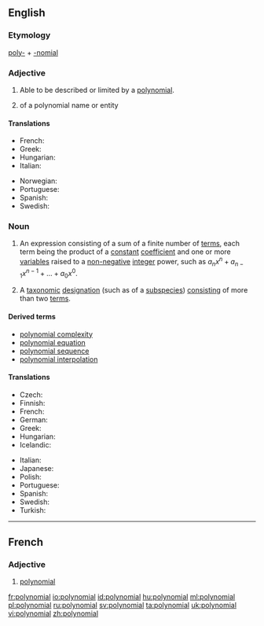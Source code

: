{{wikipedia}}
==English==

===Etymology===
[[poly-]] + [[-nomial]]

===Adjective===
{{en-adj}}

# {{algebra}} Able to be described or limited by a [[#Noun|polynomial]].
# {{taxonomy}} of a polynomial name or entity

====Translations====
{{trans-top|in algebra}}
* French: {{t+|fr|polynomial}}
* Greek: {{t|el|πολυωνυμικός}}
* Hungarian: {{t|hu|polinomiális}}
* Italian: {{t-|it|polinomiale}}
{{trans-mid}}
* Norwegian: {{t|no|polynom|n}}
* Portuguese: {{t|pt|polinomial}}
* Spanish: {{t|es|polinomial}}
* Swedish: {{t+|sv|polynomiell}}
{{trans-bottom}}

{{trans-top|in taxonomy}}
{{trans-mid}}
{{trans-bottom}}

===Noun===
{{en-noun}}

# {{algebra}} An expression consisting of a sum of a finite number of [[terms]], each term being the product of a [[constant]] [[coefficient]] and one or more [[variable]]s raised to a [[non-negative]] [[integer]] power, such as <math>a_n x^n + a_{n-1}x^{n-1} + ... + a_0 x^0</math>.
# {{taxonomy}} A [[taxonomic]] [[designation]] (such as of a [[subspecies]]) [[consisting]] of more than two [[term]]s.

====Derived terms====
*[[polynomial complexity]]
*[[polynomial equation]]
*[[polynomial sequence]]
*[[polynomial interpolation]]

====Translations====
{{trans-top|algebraic expression}}
* Czech: {{t-|cs|polynom|m}}
* Finnish: {{t-|fi|polynomi}}
* French: {{t+|fr|polynôme|m}}
* German: {{t-|de|Polynom|n}}
* Greek: {{t|el|πολυώνυμο|n|s}}
* Hungarian: {{t+|hu|polinom}}
* Icelandic: {{t|is|margliða|f}}
{{trans-mid}}
* Italian: {{t-|it|polinomio|m}}
* Japanese: {{t|ja|多項式|tr=たこうしき, takōshiki}}
* Polish: {{t|pl|wielomian|m}}
* Portuguese: {{t+|pt|polinómio|m}}
* Spanish: {{t+|es|polinomio|m}}
* Swedish: {{t+|sv|polynom|n}}
* Turkish: {{t-|tr|polinom}}
{{trans-bottom}}

{{trans-top|taxonomic designation}}
{{trans-mid}}
{{trans-bottom}}

----

==French==

===Adjective===
{{fr-adj|mp=polynomiaux}}

# [[#Adjective|polynomial]]

[[fr:polynomial]]
[[io:polynomial]]
[[id:polynomial]]
[[hu:polynomial]]
[[ml:polynomial]]
[[pl:polynomial]]
[[ru:polynomial]]
[[sv:polynomial]]
[[ta:polynomial]]
[[uk:polynomial]]
[[vi:polynomial]]
[[zh:polynomial]]
